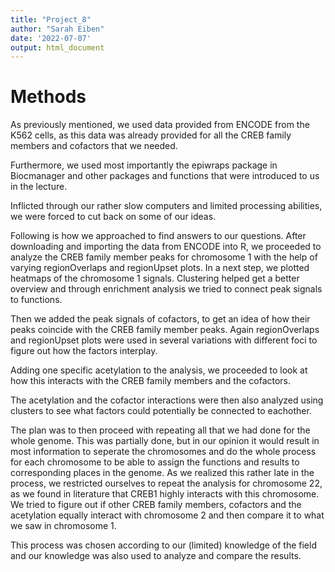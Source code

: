 ---
title: "Project_8"
author: "Sarah Eiben"
date: '2022-07-07'
output: html_document
---

# Methods

As previously mentioned, we used data provided from ENCODE from the K562 cells, as this data was already provided for all the CREB family members and cofactors that we needed.

Furthermore, we used most importantly the epiwraps package in Biocmanager and other packages and functions that were introduced to us in the lecture.

Inflicted through our rather slow computers and limited processing abilities, we were forced to cut back on some of our ideas.

Following is how we approached to find answers to our questions.
After downloading and importing the data from ENCODE into R, we proceeded to analyze the CREB family member peaks for chromosome 1 with the help of varying regionOverlaps and regionUpset plots. In a next step, we plotted heatmaps of the chromosome 1 signals. Clustering helped get a better overview and through enrichment analysis we tried to connect peak signals to functions.

Then we added the peak signals of cofactors, to get an idea of how their peaks coincide with the CREB family member peaks. Again regionOverlaps and regionUpset plots were used in several variations with different foci to figure out how the factors interplay.

Adding one specific acetylation to the analysis, we proceeded to look at how this interacts with the CREB family members and the cofactors.

The acetylation and the cofactor interactions were then also analyzed using clusters to see what factors could potentially be connected to eachother.

The plan was to then proceed with repeating all that we had done for the whole genome. This was partially done, but in our opinion it would result in most information to seperate the chromosomes and do the whole process for each chromosome to be able to assign the functions and results to corresponding places in the genome. As we realized this rather late in the process, we restricted ourselves to repeat the analysis for chromosome 22, as we found in literature that CREB1 highly interacts with this chromosome. We tried to figure out if other CREB family members, cofactors and the acetylation equally interact with chromosome 2 and then compare it to what we saw in chromosome 1.

This process was chosen according to our (limited) knowledge of the field and our knowledge was also used to analyze and compare the results.

